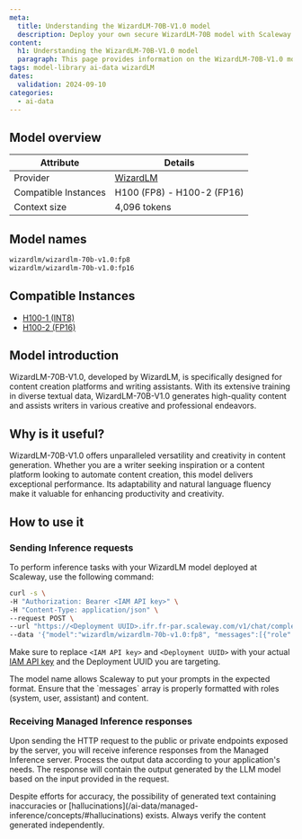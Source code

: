 ```yaml
---
meta:
  title: Understanding the WizardLM-70B-V1.0 model
  description: Deploy your own secure WizardLM-70B model with Scaleway Managed Inference. Privacy-focused, fully managed.
content:
  h1: Understanding the WizardLM-70B-V1.0 model
  paragraph: This page provides information on the WizardLM-70B-V1.0 model
tags: model-library ai-data wizardLM
dates:
  validation: 2024-09-10
categories:
  - ai-data
---
```


## Model overview

| Attribute       | Details                            |
|-----------------|------------------------------------|
| Provider        | [WizardLM](https://wizardlm.github.io/WizardLM2/) |
| Compatible Instances | H100 (FP8) - H100-2 (FP16)    |
| Context size | 4,096 tokens    |

## Model names

```bash
wizardlm/wizardlm-70b-v1.0:fp8
wizardlm/wizardlm-70b-v1.0:fp16
```

## Compatible Instances

- [H100-1 (INT8)](https://www.scaleway.com/en/h100-pcie-try-it-now/)
- [H100-2 (FP16)](https://www.scaleway.com/en/h100-pcie-try-it-now/)

## Model introduction

WizardLM-70B-V1.0, developed by WizardLM, is specifically designed for content creation platforms and writing assistants.
With its extensive training in diverse textual data, WizardLM-70B-V1.0 generates high-quality content and assists writers in various creative and professional endeavors.

## Why is it useful?

WizardLM-70B-V1.0 offers unparalleled versatility and creativity in content generation. Whether you are a writer seeking inspiration or a content platform looking to automate content creation, this model delivers exceptional performance.
Its adaptability and natural language fluency make it valuable for enhancing productivity and creativity.

## How to use it

### Sending Inference requests

To perform inference tasks with your WizardLM model deployed at Scaleway, use the following command:

```bash
curl -s \
-H "Authorization: Bearer <IAM API key>" \
-H "Content-Type: application/json" \
--request POST \
--url "https://<Deployment UUID>.ifr.fr-par.scaleway.com/v1/chat/completions" \
--data '{"model":"wizardlm/wizardlm-70b-v1.0:fp8", "messages":[{"role": "user","content": "Say hello to Scaleway's Inference"}], "max_tokens": 200, "top_p": 1, "temperature": 1, "stream": false}'
```

Make sure to replace `<IAM API key>` and `<Deployment UUID>` with your actual [IAM API key](/identity-and-access-management/iam/how-to/create-api-keys/) and the Deployment UUID you are targeting.

<Message type="tip">
  The model name allows Scaleway to put your prompts in the expected format.
</Message>

<Message type="note">
  Ensure that the `messages` array is properly formatted with roles (system, user, assistant) and content.
</Message>

### Receiving Managed Inference responses

Upon sending the HTTP request to the public or private endpoints exposed by the server, you will receive inference responses from the Managed Inference server.
Process the output data according to your application's needs. The response will contain the output generated by the LLM model based on the input provided in the request.

<Message type="note">
  Despite efforts for accuracy, the possibility of generated text containing inaccuracies or [hallucinations](/ai-data/managed-inference/concepts/#hallucinations) exists. Always verify the content generated independently.
</Message>